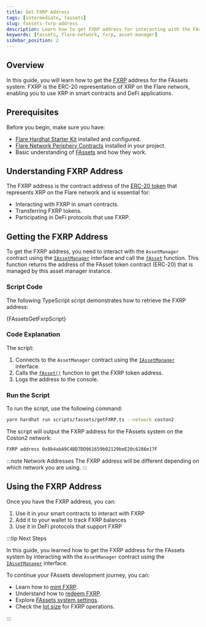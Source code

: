 ```yaml
---
title: Get FXRP Address
tags: [intermediate, fassets]
slug: fassets-fxrp-address
description: Learn how to get FXRP address for interacting with the FAssets system
keywords: [fassets, flare-network, fxrp, asset-manager]
sidebar_position: 2
---
```



## Overview

In this guide, you will learn how to get the [FXRP](/fassets/reference) address for the FAssets system.
FXRP is the ERC-20 representation of XRP on the Flare network, enabling you to use XRP in smart contracts and DeFi applications.

## Prerequisites

Before you begin, make sure you have:

- [Flare Hardhat Starter Kit](/network/guides/hardhat-foundry-starter-kit) installed and configured.
- [Flare Network Periphery Contracts](https://www.npmjs.com/package/@flarenetwork/flare-periphery-contracts) installed in your project.
- Basic understanding of [FAssets](/fassets/overview) and how they work.

## Understanding FXRP Address

The FXRP address is the contract address of the [ERC-20 token](https://ethereum.org/en/developers/docs/standards/tokens/erc-20/) that represents XRP on the Flare network and is essential for:

- Interacting with FXRP in smart contracts.
- Transferring FXRP tokens.
- Participating in DeFi protocols that use FXRP.

## Getting the FXRP Address

To get the FXRP address, you need to interact with the `AssetManager` contract using the [`IAssetManager`](/fassets/reference/IAssetManager) interface and call the [`fAsset`](/fassets/reference/IAssetManager#fasset) function.
This function returns the address of the FAsset token contract (ERC-20) that is managed by this asset manager instance.

### Script Code

The following TypeScript script demonstrates how to retrieve the FXRP address:

<CodeBlock language="javascript" title="scripts/fassets/getFXRP.ts">
  {FAssetsGetFxrpScript}
</CodeBlock>

### Code Explanation

The script:

1. Connects to the `AssetManager` contract using the [`IAssetManager`](/fassets/reference/IAssetManager) interface.
2. Calls the [`fAsset()`](/fassets/reference/IAssetManager#fasset) function to get the FXRP token address.
3. Logs the address to the console.

### Run the Script

To run the script, use the following command:

```bash
yarn hardhat run scripts/fassets/getFXRP.ts --network coston2
```

The script will output the FXRP address for the FAssets system on the Coston2 network:

```bash
FXRP address 0x8b4abA9C4BD7DD961659b02129beE20c6286e17F
```

:::note Network Addresses
The FXRP address will be different depending on which network you are using.
:::

## Using the FXRP Address

Once you have the FXRP address, you can:

1. Use it in your smart contracts to interact with FXRP
2. Add it to your wallet to track FXRP balances
3. Use it in DeFi protocols that support FXRP

:::tip Next Steps

In this guide, you learned how to get the FXRP address for the FAssets system by interacting with the `AssetManager` contract using the [`IAssetManager`](/fassets/reference/IAssetManager) interface.

To continue your FAssets development journey, you can:

- Learn how to [mint FXRP](/fassets/developer-guides/fassets-mint).
- Understand how to [redeem FXRP](/fassets/developer-guides/fassets-redeem).
- Explore [FAssets system settings](/fassets/operational-parameters).
- Check the [lot size](/fassets/developer-guides/fassets-settings-node) for FXRP operations.

:::
